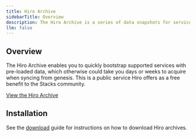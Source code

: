```yaml
---
title: Hiro Archive
sidebarTitle: Overview
description: The Hiro Archive is a series of data snapshots for services in the Stacks ecosystem.
llm: false
---
```


## Overview

The Hiro Archive enables you to quickly bootstrap supported services with pre-loaded data, which otherwise could take you days or weeks to acquire when syncing from genesis. This is a public service Hiro offers as a free benefit to the Stacks community.

[View the Hiro Archive](https://archive.hiro.so/)

## Installation

See the [download](/resources/archive/download-guide) guide for instructions on how to download Hiro archives.
